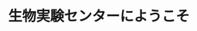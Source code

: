﻿---
title: "生物実験センターにようこそ"
category: "生命理工学院"
vol: 39
interviewee: "萩原 啓実 "
url: ""
tags: []
pdf: "39-3.pdf"
career: ""
preface: "血圧を調整するホルモンと骨形成との関連、動脈硬化におけるカルシウム沈着のメカニズム等広範囲に研究を展開し、現代病対策の基礎を作る。"
---
